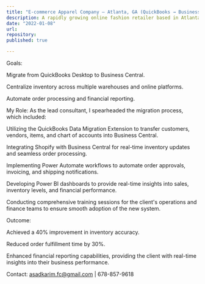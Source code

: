 ```yaml
---
title: "E-commerce Apparel Company – Atlanta, GA (QuickBooks → Business Central)"
description: A rapidly growing online fashion retailer based in Atlanta, managing multiple SKUs and online channels via QuickBooks Desktop. The company faced challenges in inventory management, order processing, and financial reporting due to QuickBooks' limitations.
date: "2022-01-08"
url: 
repository: 
published: true

---
```

Goals:

Migrate from QuickBooks Desktop to Business Central.

Centralize inventory across multiple warehouses and online platforms.

Automate order processing and financial reporting.

My Role:
As the lead consultant, I spearheaded the migration process, which included:

Utilizing the QuickBooks Data Migration Extension to transfer customers, vendors, items, and chart of accounts into Business Central.

Integrating Shopify with Business Central for real-time inventory updates and seamless order processing.

Implementing Power Automate workflows to automate order approvals, invoicing, and shipping notifications.

Developing Power BI dashboards to provide real-time insights into sales, inventory levels, and financial performance.

Conducting comprehensive training sessions for the client's operations and finance teams to ensure smooth adoption of the new system.

Outcome:

Achieved a 40% improvement in inventory accuracy.

Reduced order fulfillment time by 30%.

Enhanced financial reporting capabilities, providing the client with real-time insights into their business performance.

Contact: asadkarim.fc@gmail.com | 678-857-9618
